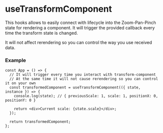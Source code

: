 
<Meta title="Hooks/useTransformComponent" />

# useTransformComponent

This hooks allows to easily connect with lifecycle into the Zoom-Pan-Pinch state
for rendering a component. It will trigger the provided callback every time the
transform state is changed.

It will not affect rerendering so you can control the way you use received data.

### Example

```tsx
const App = () => {
  // It will trigger every time you interact with transform-component
  // At the same time it will not cause rerendering so you can control it on your own
  const transformedComponent = useTransformComponent(({ state, instance }) => {
    console.log(state); // { previousScale: 1, scale: 1, positionX: 0, positionY: 0 }

    return <div>Current scale: {state.scale}</div>;
  });

  return transformedComponent;
};
```
